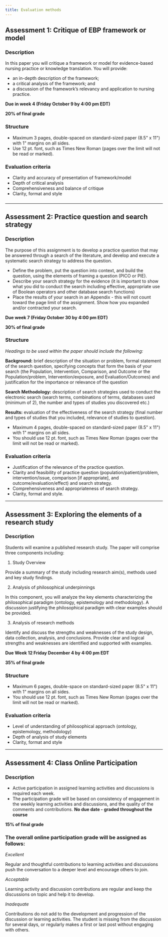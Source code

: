 ```yaml
---
title: Evaluation methods
---
```


## Assessment 1: Critique of EBP framework or model

### Description

In this paper you will critique a framework or model for evidence-based nursing practice or knowledge translation. You will provide:

- an in-depth description of the framework;
- a critical analysis of the framework; and
- a discussion of the framework’s relevancy and application to nursing practice.

**Due in week 4 (Friday October 9 by 4:00 pm EDT)**

**20% of final grade**

### Structure

- Maximum 3 pages, double-spaced on standard-sized paper (8.5" x 11") with 1" margins on all sides.
- Use 12 pt. font, such as Times New Roman (pages over the limit will not be read or marked).

### Evaluation criteria

- Clarity and accuracy of presentation of framework/model
- Depth of critical analysis
- Comprehensiveness and balance of critique
- Clarity, format and style

###

---

## Assessment 2: Practice question and search strategy

### Description

The purpose of this assignment is to develop a practice question that may be answered through a search of the literature, and develop and execute a systematic search strategy to address the question.

- Define the problem, put the question into context, and build the question, using the elements of framing a question (PICO or PIE).
- Describe your search strategy for the evidence (it is important to show what you did to conduct the search including effective, appropriate use of Boolean operators and other database search functions)
- Place the results of your search in an Appendix - this will not count toward the page limit of the assignment. Show how you expanded and/or contracted your search.

**Due week 7 (Friday October 30 by 4:00 pm EDT)**

**30% of final grade**

### Structure

_Headings to be used within the paper should include the following:_

**Background:** brief description of the situation or problem, formal statement of the search question, specifying concepts that form the basis of your search (the Population, Intervention, Comparison, and Outcome or the Population/problem, Intervention/exposure, and Evaluation/Outcomes) and justification for the importance or relevance of the question

**Search Methodology:** description of search strategies used to conduct the electronic search (search terms, combinations of terms, databases used (minimum of 2), the number and types of studies you discovered etc.)

**Results:** evaluation of the effectiveness of the search strategy (final number and types of studies that you included, relevance of studies to question).

- Maximum 4 pages, double-spaced on standard-sized paper (8.5" x 11") with 1" margins on all sides.
- You should use 12 pt. font, such as Times New Roman (pages over the limit will not be read or marked).

### Evaluation criteria

- Justification of the relevance of the practice question.
- Clarity and feasibility of practice question (population/patient/problem, intervention/issue, comparison [if appropriate], and outcome/evaluation/effect) and search strategy.
- Comprehensiveness and appropriateness of search strategy.
- Clarity, format and style.

---

## Assessment 3: Exploring the elements of a research study

### Description

Students will examine a published research study. The paper will comprise three components including:

1. Study Overview

Provide a summary of the study including research aim(s), methods used and key study findings.

2. Analysis of philosophical underpinnings

In this component, you will analyze the key elements characterizing the philosophical paradigm (ontology, epistemology and methodology). A discussion justifying the philosophical paradigm with clear examples should be provided.

3. Analysis of research methods

Identify and discuss the strengths and weaknesses of the study design, data collection, analysis, and conclusions. Provide clear and logical strengths and weaknesses are identified and supported with examples.

**Due Week 12 Friday December 4 by 4:00 pm EDT**

**35% of final grade**

### Structure

- Maximum 6 pages, double-space on standard-sized paper (8.5" x 11") with 1" margins on all sides.
- You should use 12 pt. font, such as Times New Roman (pages over the limit will not be read or marked).

### Evaluation criteria

- Level of understanding of philosophical approach (ontology, epistemology, methodology)
- Depth of analysis of study elements
- Clarity, format and style

---

## Assessment 4: Class Online Participation

### Description

- Active participation in assigned learning activities and discussions is required each week.
- The participation grade will be based on consistency of engagement in the weekly learning activities and discussions, and the quality of the comments and contributions.
  **No due date - graded throughout the course**

**15% of final grade**

### The overall online participation grade will be assigned as follows:

_Excellent_

Regular and thoughtful contributions to learning activities and discussions push the conversation to a deeper level and encourage others to join.

_Acceptable_

Learning activity and discussion contributions are regular and keep the discussions on topic and help it to develop.

_Inadequate_

Contributions do not add to the development and progression of the discussion or learning activities. The student is missing from the discussion for several days, or regularly makes a first or last post without engaging with others.
